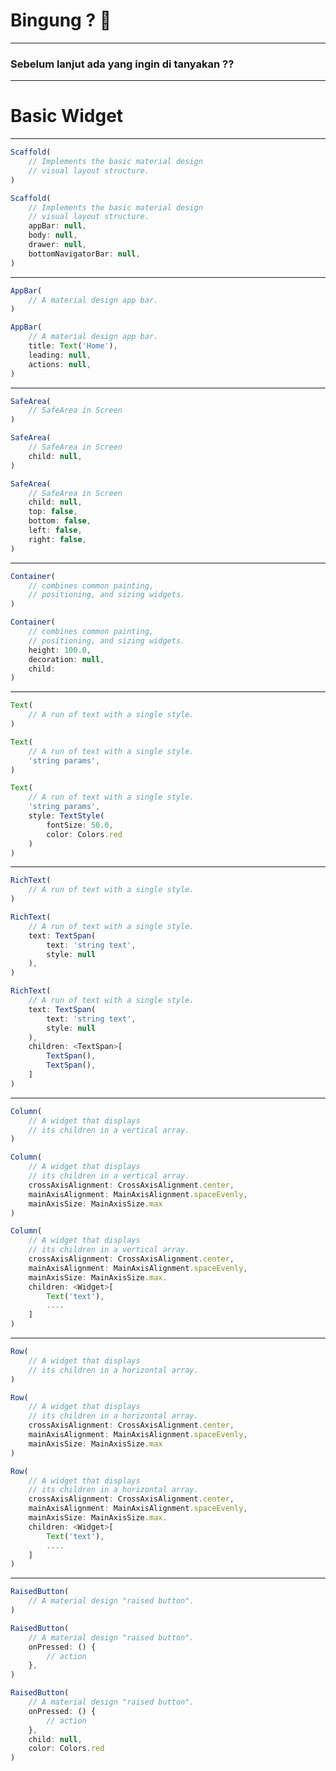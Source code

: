 
# Bingung ? 🤔
<hr />

<Appear>
    <h3>Sebelum <a>lanjut</a> ada yang ingin di tanyakan ??</h3>
</Appear>

---

# <a>Basic</a> Widget

---

<CodeSurferLayout>

```js title="Scaffold class"
Scaffold(
    // Implements the basic material design 
    // visual layout structure.
)
```


```js 1:8 title="Scaffold class"
Scaffold(
    // Implements the basic material design 
    // visual layout structure.
    appBar: null,
    body: null,
    drawer: null,
    bottomNavigatorBar: null,
)
```

</CodeSurferLayout>

---

<CodeSurferLayout>

```js title="AppBar class"
AppBar(
    // A material design app bar.
)
```

```js 1:8 title="Scaffold class"
AppBar(
    // A material design app bar.
    title: Text('Home'),
    leading: null,
    actions: null,
)
```

</CodeSurferLayout>

---

<CodeSurferLayout>

```js title="SafeArea class"
SafeArea(
    // SafeArea in Screen
)
```

```js 1:4 title="SafeArea class"
SafeArea(
    // SafeArea in Screen
    child: null,
)
```

```js 1:8 title="SafeArea class"
SafeArea(
    // SafeArea in Screen
    child: null,
    top: false,
    bottom: false,
    left: false,
    right: false,
)
```

</CodeSurferLayout>

---

<CodeSurferLayout>

```js title="Container class"
Container(
    // combines common painting, 
    // positioning, and sizing widgets.
)
```

```js 1:7 title="Container class"
Container(
    // combines common painting, 
    // positioning, and sizing widgets.
    height: 100.0,
    decoration: null,
    child:
)
```

</CodeSurferLayout>

---

<CodeSurferLayout>

```js title="Text class"
Text(
    // A run of text with a single style.
)
```

```js 1:4 title="Text class"
Text(
    // A run of text with a single style.
    'string params',
)
```

```js 1:8 title="Text class"
Text(
    // A run of text with a single style.
    'string params',
    style: TextStyle(
        fontSize: 50.0,
        color: Colors.red
    )
)
```

</CodeSurferLayout>

---

<CodeSurferLayout>

```js title="RichText class"
RichText(
    // A run of text with a single style.
)
```

```js 1:7 title="RichText class"
RichText(
    // A run of text with a single style.
    text: TextSpan(
        text: 'string text',
        style: null
    ),
)
```

```js 1:11 title="RichText class"
RichText(
    // A run of text with a single style.
    text: TextSpan(
        text: 'string text',
        style: null
    ),
    children: <TextSpan>[
        TextSpan(),
        TextSpan(),
    ]
)
```

</CodeSurferLayout>

---

<CodeSurferLayout>

```js title="Column class"
Column(
    // A widget that displays 
    // its children in a vertical array.
)
```

```js 1:7 title="Column class"
Column(
    // A widget that displays 
    // its children in a vertical array.
    crossAxisAlignment: CrossAxisAlignment.center,
    mainAxisAlignment: MainAxisAlignment.spaceEvenly,
    mainAxisSize: MainAxisSize.max
)
```

```js 1:11 title="Column class"
Column(
    // A widget that displays 
    // its children in a vertical array.
    crossAxisAlignment: CrossAxisAlignment.center,
    mainAxisAlignment: MainAxisAlignment.spaceEvenly,
    mainAxisSize: MainAxisSize.max.
    children: <Widget>[
        Text('text'),
        ....
    ]
)
```

</CodeSurferLayout>

---

<CodeSurferLayout>

```js title="Row class"
Row(
    // A widget that displays 
    // its children in a horizontal array.
)
```

```js 1:7 title="Row class"
Row(
    // A widget that displays 
    // its children in a horizontal array.
    crossAxisAlignment: CrossAxisAlignment.center,
    mainAxisAlignment: MainAxisAlignment.spaceEvenly,
    mainAxisSize: MainAxisSize.max
)
```

```js 1:11 title="Row class"
Row(
    // A widget that displays 
    // its children in a horizontal array.
    crossAxisAlignment: CrossAxisAlignment.center,
    mainAxisAlignment: MainAxisAlignment.spaceEvenly,
    mainAxisSize: MainAxisSize.max.
    children: <Widget>[
        Text('text'),
        ....
    ]
)
```

</CodeSurferLayout>

---

<CodeSurferLayout>

```js title="RaisedButton class"
RaisedButton(
    // A material design "raised button".
)
```

```js 1:6 title="RaisedButton class"
RaisedButton(
    // A material design "raised button".
    onPressed: () {
        // action
    },
)
```

```js 1:8 title="RaisedButton class"
RaisedButton(
    // A material design "raised button".
    onPressed: () {
        // action
    },
    child: null,
    color: Colors.red
)
```

</CodeSurferLayout>